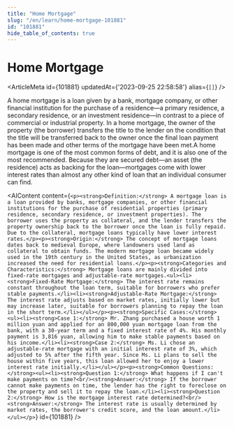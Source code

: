 ```yaml
---
title: "Home Mortgage"
slug: "/en/learn/home-mortgage-101881"
id: "101881"
hide_table_of_contents: true
---
```



# Home Mortgage

<ArticleMeta id={101881} updatedAt={'2023-09-25 22:58:58'} alias={`[]`} />
<div className='border-solid border-b border-t-0 my-4 border-[var(--ifm-color-gray-300)]' />

A home mortgage is a loan given by a bank, mortgage company, or other financial institution for the purchase of a residence—a primary residence, a secondary residence, or an investment residence—in contrast to a piece of commercial or industrial property. In a home mortgage, the owner of the property (the borrower) transfers the title to the lender on the condition that the title will be transferred back to the owner once the final loan payment has been made and other terms of the mortgage have been met.A home mortgage is one of the most common forms of debt, and it is also one of the most recommended. Because they are secured debt—an asset (the residence) acts as backing for the loan—mortgages come with lower interest rates than almost any other kind of loan that an individual consumer can find.

<AIContent content={`<p><strong>Definition:</strong> A mortgage loan is a loan provided by banks, mortgage companies, or other financial institutions for the purchase of residential properties (primary residence, secondary residence, or investment properties). The borrower uses the property as collateral, and the lender transfers the property ownership back to the borrower once the loan is fully repaid. Due to the collateral, mortgage loans typically have lower interest rates.</p><p><strong>Origin:</strong> The concept of mortgage loans dates back to medieval Europe, where landowners used land as collateral to obtain funds. The modern mortgage loan became widely used in the 19th century in the United States, as urbanization increased the need for residential loans.</p><p><strong>Categories and Characteristics:</strong> Mortgage loans are mainly divided into fixed-rate mortgages and adjustable-rate mortgages.<ul><li><strong>Fixed-Rate Mortgage:</strong> The interest rate remains constant throughout the loan term, suitable for borrowers who prefer stable payments.</li><li><strong>Adjustable-Rate Mortgage:</strong> The interest rate adjusts based on market rates, initially lower but may increase later, suitable for borrowers planning to repay the loan in the short term.</li></ul></p><p><strong>Specific Cases:</strong><ul><li><strong>Case 1:</strong> Mr. Zhang purchased a house worth 1 million yuan and applied for an 800,000 yuan mortgage loan from the bank, with a 30-year term and a fixed interest rate of 4%. His monthly payment is 3,816 yuan, allowing him to make stable payments based on his income.</li><li><strong>Case 2:</strong> Ms. Li chose an adjustable-rate mortgage with an initial interest rate of 3%, which adjusted to 5% after the fifth year. Since Ms. Li plans to sell the house within five years, this loan allowed her to enjoy a lower interest rate initially.</li></ul></p><p><strong>Common Questions:</strong><ul><li><strong>Question 1:</strong> What happens if I can't make payments on time?<br/><strong>Answer:</strong> If the borrower cannot make payments on time, the lender has the right to foreclose on the property and sell it to repay the loan.</li><li><strong>Question 2:</strong> How is the mortgage interest rate determined?<br/><strong>Answer:</strong> The interest rate is usually determined by market rates, the borrower's credit score, and the loan amount.</li></ul></p>`} id={101881} />
